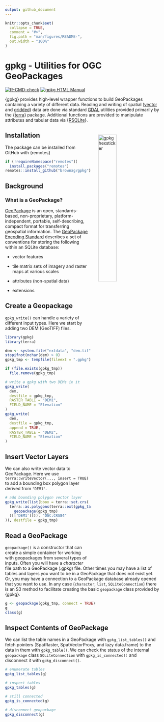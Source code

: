 ```yaml
---
output: github_document
---
```


<!-- README.md is generated from README.Rmd. Please edit that file -->

```r
knitr::opts_chunk$set(
  collapse = TRUE,
  comment = "#>",
  fig.path = "man/figures/README-",
  out.width = "100%"
)
```

# gpkg - Utilities for OGC GeoPackages
<!-- badges: start -->
[![R-CMD-check](https://github.com/brownag/gpkg/actions/workflows/R-CMD-check.yml/badge.svg?branch=main)](https://github.com/brownag/gpkg/actions/workflows/R-CMD-check.yml)
[![gpkg HTML Manual](https://img.shields.io/badge/docs-HTML-informational)](http://humus.rocks/gpkg/)
<!-- badges: end -->

{gpkg} provides high-level wrapper functions to build GeoPackages containing a variety of different data. Reading and writing of spatial ([vector](http://www.gdal.org/drv_geopackage.html) and [gridded](http://www.gdal.org/drv_geopackage_raster.html)) data are done via standard [GDAL](http://www.gdal.org/) utilities provided primarily by the {[terra](https://cran.r-project.org/package=terra)} package. Additional functions are provided to manipulate attributes and tabular data via {[RSQLite](https://cran.r-project.org/package=RSQLite)}.

<a href="https://raw.githubusercontent.com/brownag/gpkg/main/man/figures/gpkg_sticker_v1.png">
<img src = "https://raw.githubusercontent.com/brownag/gpkg/main/man/figures/gpkg_sticker_v1.png" alt = "gpkg hexsticker" title = "gpkg hexsticker: {gpkg} provides high-level wrapper functions to build GeoPackages containing a variety of different data." width = "35%" height = "35%" hspace="25" vspace="25" align="right"/></a>

## Installation

The package can be installed from GitHub with {remotes}

```r
if (!requireNamespace("remotes")) 
  install.packages("remotes")
remotes::install_github("brownag/gpkg")
```

## Background
### What is a GeoPackage?

[GeoPackage](https://www.geopackage.org/) is an open, standards-based, non-proprietary, platform-independent, portable, self-describing, compact format for transferring geospatial information. The [GeoPackage Encoding Standard](https://www.ogc.org/standards/geopackage) describes a set of conventions for storing the following within an SQLite database:

  *  vector features
  
  *  tile matrix sets of imagery and raster maps at various scales
  
  *  attributes (non-spatial data)
  
  *  extensions

## Create a Geopackage

`gpkg_write()` can handle a variety of different input types. Here we start by adding two DEM (GeoTIFF) files.

```r
library(gpkg)
library(terra)

dem <- system.file("extdata", "dem.tif", package = "gpkg")
stopifnot(nchar(dem) > 0)
gpkg_tmp <- tempfile(fileext = ".gpkg")

if (file.exists(gpkg_tmp))
  file.remove(gpkg_tmp)

# write a gpkg with two DEMs in it
gpkg_write(
  dem,
  destfile = gpkg_tmp,
  RASTER_TABLE = "DEM1",
  FIELD_NAME = "Elevation"
)
gpkg_write(
  dem,
  destfile = gpkg_tmp,
  append = TRUE,
  RASTER_TABLE = "DEM2",
  FIELD_NAME = "Elevation"
)
```
## Insert Vector Layers

We can also write vector data to GeoPackage. Here we use `terra::writeVector(..., insert = TRUE)` to add a bounding box polygon layer derived from `"DEM1"`.

```r
# add bounding polygon vector layer
gpkg_write(list(bbox = terra::set.crs(
  terra::as.polygons(terra::ext(gpkg_tables(
    geopackage(gpkg_tmp)
  )[['DEM1']])), "OGC:CRS84"
)), destfile = gpkg_tmp)
```

## Read a GeoPackage

`geopackage()` is a constructor that can create a simple container for working with geopackages from several types of inputs. Often you will have a _character_ file path to a GeoPackage (.gpkg) file. Other times you may have a list of tables and layers you want to be in a GeoPackage that does not exist yet. Or, you may have a connection to a GeoPackage database already opened that you want to use. In any case (`character`, `list`, `SQLiteConnection`) there is an S3 method to facilitate creating the basic `geopackage` class provided by {gpkg}.

```r
g <- geopackage(gpkg_tmp, connect = TRUE)
g
class(g)
```

## Inspect Contents of GeoPackage

We can list the table names in a GeoPackage with `gpkg_list_tables()` and fetch pointers (SpatRaster, SpatVectorProxy, and lazy data.frame) to the data in them with `gpkg_table()`. We can check the status of the internal `geopackage` class `SQLiteConnection` with `gpkg_is_connected()` and disconnect it with `gpkg_disconnect()`.

```r
# enumerate tables
gpkg_list_tables(g)

# inspect tables
gpkg_tables(g)

# still connected
gpkg_is_connected(g)

# disconnect geopackage
gpkg_disconnect(g)
```
